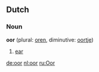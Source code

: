 ==Dutch==
===Noun===
'''oor''' (plural: [[oren]], diminutive: [[oortje]])

# [[ear]]

[[de:oor]]
[[nl:oor]]
[[ru:Oor]]